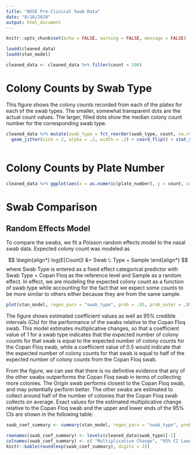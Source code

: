 ```yaml
---
title: "NOSE Pre-Clinical Swab Data"
date: "8/16/2020"
output: html_document
---
```


```r
knitr::opts_chunk$set(echo = FALSE, warning = FALSE, message = FALSE)

loadd(cleaned_data)
loadd(stan_model)

cleaned_data <- cleaned_data %>% filter(count < 100)

```



# Colony Counts by Swab Type
This figure shows the colony counts recorded from each of the plates for each of the swab types. The smaller, somewhat transparent dots are the actual count values. The larger, filled dots show the median colony count number for the corresponding swab type.

```r

cleaned_data %>% mutate(swab_type = fct_reorder(swab_type, count, na.rm = T))  %>% ggplot(aes(x = swab_type, y = count, color = swab_type)) + 
  geom_jitter(size = 2, alpha = .2, width = .2) + coord_flip() + stat_summary(fun = median, geom = "point", size = 3.5) + theme_light() + scale_color_d3()



```

# Colony Counts by Plate Number
```r

cleaned_data %>% ggplot(aes(x = as.numeric(plate_number), y = count, color = swab_type)) + geom_jitter(size = 2, alpha = .5, width = .2)  + theme_light() + facet_wrap( ~ swab_type) + geom_vline(xintercept = 20)


```

# Swab Comparison

## Random Effects Model
To compare the swabs, we fit a Poisson random effects model to the nasal swab data. Expected colony count was modeled as

$$
\begin{align*}
log(E[Count]) &= Swab \: Type + Sample
\end{align*}
$$
where Swab Type is entered as a fixed effect categorical predictor with Swab Type = Copan Floq as the reference level and Sample as a random effect. In effect, we are modeling the expected colony count as a function of swab type while accounting for the fact that we expect some counts to be more similar to others either because they are from the same sample.


```r

plot(stan_model, regex_pars = "swab_type", prob = .95, prob_outer = .95, transformations = "exp") + geom_vline(xintercept = 1) + scale_y_discrete(labels = levels(cleaned_data$swab_type)[-1])

```

The figure shows estimated coefficient values as well as 95% credible intervals (CIs) for the performance of the swabs relative to the Copan Floq swab. This model estimates multiplicative changes, so that a coefficient value of 1 for a swab type indicates that the expected number of colony counts for that swab is equal to the expected number of colony counts for the Copan Floq swab, while a coefficient value of 0.5 would indicate that the expected number of colony counts for that swab is equal to half of the expected number of colony counts from the Copan Floq swab.

From the figure, we can see that there is no definitive evidence that any of the other swabs outperforms the Copan Floq swab in terms of collecting more colonies. The Origin swab performs closest to the Copan Floq swab, and may potentially perform better. The other swabs are estimated to collect around half of the number of colonies that the Copan Floq swab collects on average. Exact values for the estimated multiplicative change relative to the Copan Floq swab and the upper and lower ends of the 95% CIs are shown in the following table:

```r

swab_coef_summary <- summary(stan_model, regex_pars = "swab_type", probs = c(.5, .025, .975))[, c("50%", "2.5%", "97.5%")]

rownames(swab_coef_summary) <- levels(cleaned_data$swab_type)[-1]
colnames(swab_coef_summary) <- c( "Multiplicative Change", "95% CI Lower", "95% CI Upper")
knitr::kable(round(exp(swab_coef_summary), digits = 2))

```

